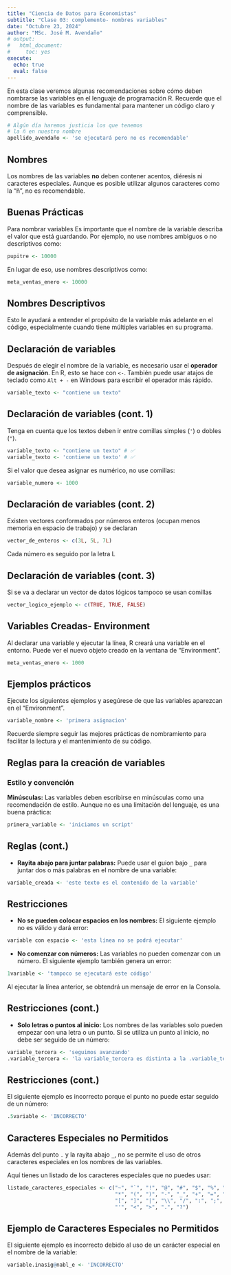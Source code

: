 ```yaml
---
title: "Ciencia de Datos para Economistas" 
subtitle: "Clase 03: complemento- nombres variables"
date: "Octubre 23, 2024"
author: "MSc. José M. Avendaño"
# output:
#   html_document:
#     toc: yes
execute:
  echo: true
  eval: false
---
```


En esta clase veremos algunas recomendaciones sobre cómo deben nombrarse las variables en el lenguaje de programación R. Recuerde que el nombre de las variables es fundamental para mantener un código claro y comprensible.

```r
# Algún día haremos justicia los que tenemos 
# la ñ en nuestro nombre
apellido_avendaño <- 'se ejecutará pero no es recomendable'
```

## Nombres

Los nombres de las variables **no** deben contener acentos, diéresis ni caracteres especiales. Aunque es posible utilizar algunos caracteres como la "ñ", no es recomendable.

## Buenas Prácticas

Para nombrar variables Es importante que el nombre de la variable describa el valor que está guardando. Por ejemplo, no use nombres ambiguos o no descriptivos como:

```r
pupitre <- 10000

```

En lugar de eso, use nombres descriptivos como:

```r
meta_ventas_enero <- 10000


```

## Nombres Descriptivos

Esto le ayudará a entender el propósito de la variable más adelante en el código, especialmente cuando tiene múltiples variables en su programa.

## Declaración de variables

Después de elegir el nombre de la variable, es necesario usar el **operador de asignación**. En R, esto se hace con `<-`. También puede usar atajos de teclado como `Alt + -` en Windows para escribir el operador más rápido.

```r
variable_texto <- "contiene un texto"

```

## Declaración de variables (cont. 1)

Tenga en cuenta que los textos deben ir entre comillas simples (`'`) o dobles (`"`).

```r
variable_texto <- "contiene un texto" # ✅
variable_texto <- 'contiene un texto' # ✅
```

Si el valor que desea asignar es numérico, no use comillas:

```r
variable_numero <- 1000

```

## Declaración de variables (cont. 2)

Existen vectores conformados por números enteros (ocupan menos memoria en espacio de trabajo) y se declaran

```r
vector_de_enteros <- c(3L, 5L, 7L)
```

Cada número es seguido por la letra L

## Declaración de variables (cont. 3)

Si se va a declarar un vector de datos lógicos tampoco se usan comillas

```r
vector_logico_ejemplo <- c(TRUE, TRUE, FALSE)
```

## Variables Creadas- Environment

Al declarar una variable y ejecutar la línea, R creará una variable en el entorno. Puede ver el nuevo objeto creado en la ventana de "Environment".

```r
meta_ventas_enero <- 1000
```

## Ejemplos prácticos

Ejecute los siguientes ejemplos y asegúrese de que las variables aparezcan en el "Environment".

```r
variable_nombre <- 'primera asignacion'
```

Recuerde siempre seguir las mejores prácticas de nombramiento para facilitar la lectura y el mantenimiento de su código.

## Reglas para la creación de variables

### Estilo y convención

**Minúsculas:** Las variables deben escribirse en minúsculas como una recomendación de estilo. Aunque no es una limitación del lenguaje, es una buena práctica:

```r
primera_variable <- 'iniciamos un script'


```

## Reglas (cont.)

-   **Rayita abajo para juntar palabras:** Puede usar el guion bajo `_` para juntar dos o más palabras en el nombre de una variable:

```r
variable_creada <- 'este texto es el contenido de la variable'
```

## Restricciones

-   **No se pueden colocar espacios en los nombres:** El siguiente ejemplo no es válido y dará error:

```r
variable con espacio <- 'esta línea no se podrá ejecutar'

```

-   **No comenzar con números:** Las variables no pueden comenzar con un número. El siguiente ejemplo también genera un error:

```r
1variable <- 'tampoco se ejecutará este código'
```

Al ejecutar la línea anterior, se obtendrá un mensaje de error en la Consola.

## Restricciones (cont.)

-   **Solo letras o puntos al inicio:** Los nombres de las variables solo pueden empezar con una letra o un punto. Si se utiliza un punto al inicio, no debe ser seguido de un número:

```r
variable_tercera <- 'seguimos avanzando'
.variable_tercera <- 'la variable_tercera es distinta a la .variable_tercera, son dos nombres distintos'

```

## Restricciones (cont.)

El siguiente ejemplo es incorrecto porque el punto no puede estar seguido de un número:

```r
.5variable <- 'INCORRECTO'

```

## Caracteres Especiales no Permitidos

Además del punto `.` y la rayita abajo `_`, no se permite el uso de otros caracteres especiales en los nombres de las variables.

Aquí tienes un listado de los caracteres especiales que no puedes usar:

```r
listado_caracteres_especiales <- c("~", "`", "!", "@", "#", "$", "%", "^", "&", 
                                   "*", "(", ")", "-", "_", "+", "=", "{", "}", 
                                   "[", "]", "|", "\\", "/", ":", ";", "\"", 
                                   "'", "<", ">", ".", "?")

```

## Ejemplo de Caracteres Especiales no Permitidos

El siguiente ejemplo es incorrecto debido al uso de un carácter especial en el nombre de la variable:

```r
variable.inasig@nabl_e <- 'INCORRECTO'

```
